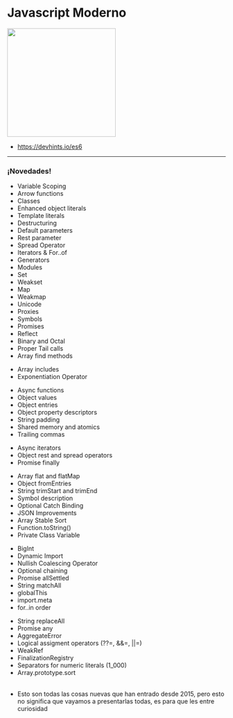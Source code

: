 

# Javascript Moderno

<img src={logo} width="250px"/>

<Logo/>

<Notes>

  - https://devhints.io/es6

</Notes>

---

### ¡Novedades!

<Table>
  <Column title="ES2015">
    <ul>
      <li>Variable Scoping</li>
      <li>Arrow functions</li>
      <li>Classes</li>
      <li>Enhanced object literals</li>
      <li>Template literals</li>
      <li>Destructuring</li>
      <li>Default parameters</li>
      <li>Rest parameter</li>
      <li>Spread Operator</li>
      <li>Iterators & For..of</li>
      <li>Generators</li>
      <li>Modules</li>
      <li>Set</li>
      <li>Weakset</li>
      <li>Map</li>
      <li>Weakmap</li>
      <li>Unicode</li>
      <li>Proxies</li>
      <li>Symbols</li>
      <li>Promises</li>
      <li>Reflect</li>
      <li>Binary and Octal</li>
      <li>Proper Tail calls</li>
      <li>Array find methods</li>
    </ul>
  </Column>
  <Column title="ES2016">
    <ul>
      <li>Array includes</li>
      <li>Exponentiation Operator</li>
    </ul>
  </Column>
  <Column title="ES2017">
    <ul>
      <li>Async functions</li>
      <li>Object values</li>
      <li>Object entries</li>
      <li>Object property descriptors</li>
      <li>String padding</li>
      <li>Shared memory and atomics</li>
      <li>Trailing commas</li>
    </ul>
  </Column>
  <Column title="ES2018">
    <ul>
      <li>Async iterators</li>
      <li>Object rest and spread operators</li>
      <li>Promise finally</li>
    </ul>
  </Column>
  <Column title="ES2019">
    <ul>
      <li>Array flat and flatMap</li>
      <li>Object fromEntries</li>
      <li>String trimStart and trimEnd</li>
      <li>Symbol description</li>
      <li>Optional Catch Binding</li>
      <li>JSON Improvements</li>
      <li>Array Stable Sort</li>
      <li>Function.toString()</li>
      <li>Private Class Variable</li>
    </ul>
  </Column>
  <Column title="ES2020">
    <ul>
      <li>BigInt</li>
      <li>Dynamic Import</li>
      <li>Nullish Coalescing Operator</li>
      <li>Optional chaining</li>
      <li>Promise allSettled</li>
      <li>String matchAll</li>
      <li>globalThis</li>
      <li>import.meta</li>
      <li>for..in order</li>
    </ul>
  </Column>
  <Column title="ES2021">
    <ul>
      <li>String replaceAll</li>
      <li>Promise any</li>
      <li>AggregateError</li>
      <li>Logical assigment operators (??=, &&=, ||=)</li>
      <li>WeakRef</li>
      <li>FinalizationRegistry</li>
      <li>Separators for numeric literals (1_000)</li>
      <li>Array.prototype.sort</li>
    </ul>
  </Column>
</Table>

<Logo/>

<Notes>

  - Esto son todas las cosas nuevas que han entrado desde 2015, 
    pero esto no significa que vayamos a presentarlas todas, es para que les entre curiosidad

</Notes>
